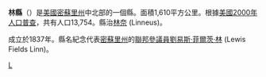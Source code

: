 {{Otheruses|林縣 (消歧義)|subject=美國密蘇里州的一個縣|other=同名的縣}}
<!--[[File:Map_of_Missouri_highlighting_Linn_County.svg|250px]]-->
{{Infobox U.S. County
| county = 林縣
| state = 密蘇里州
| en county = Linn County
| en state = Missouri
| seal =               <!--image of county seal -->
| founded year = 1837      <!-- if you include a reference, the year's wikilink won't work so add the [[|]] to the year -->
| founded date =       <!-- optional, syntax is: February 1 -->
| seat wl = Linneus           <!-- county seat; the WikiLink is created for you: "City" results in "[[City,_State|City]]" -->
| largest city wl = Brookfield   <!-- largest city; the WikiLink is created for you: "City" results in "[[City,_State|City]]" -->
| area mi = 621
| area km = 1,610
| area land mi = 620
| area land km = 1,607
| area water mi = 1
| area water km = 3
| area percentage = 0.18%
| census yr = 2000
| pop = 13,754
| density mi = 22
| density km = 9
| time zone = Central
| UTC offset = -6     <!-- example: time zone = Central; UTC offset = -6; DST offset = -5  -->
| DST offset = -5
| footnotes = 
| web =
| named for = [[Lewis_F._Linn|Lewis F. Linn]], [[United_States_Senate|U.S. senator from Missouri]]
}}

'''林縣'''（{{lang-en|Linn County}}）是[[美國|美國]][[密蘇里州|密蘇里州]]中北部的一個縣。面積1,610平方公里。根據[[美國2000年人口普查|美國2000年人口普查]]，共有人口13,754。縣治[[林奈_(密蘇里州)|林奈]] (Linneus)。

成立於1837年。縣名紀念代表[[密蘇里州|密蘇里州]]的[[美國參議院|聯邦參議員]][[劉易斯·菲爾茨·林|劉易斯·菲爾茨·林]] (Lewis Fields Linn)。
{{Missouri-stub}}

[[Category:密苏里州行政区划|L]]